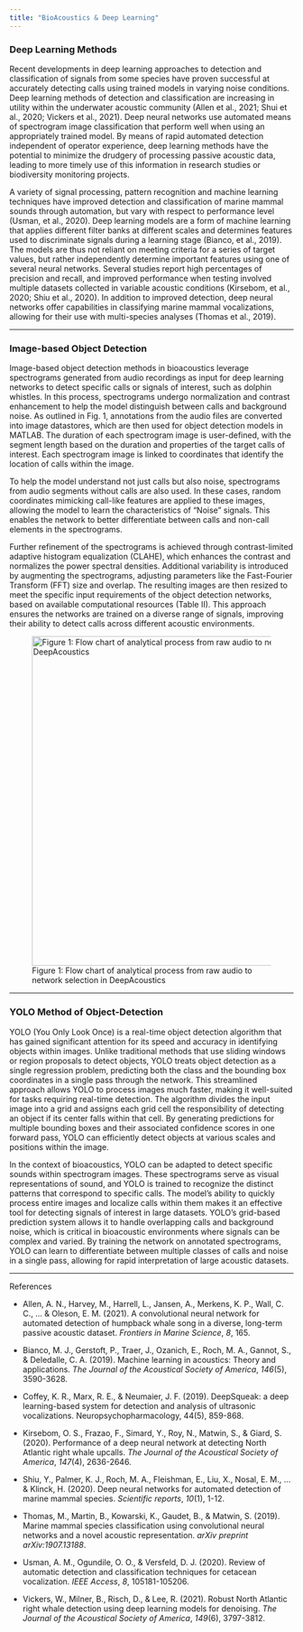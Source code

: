 ```yaml
---
title: "BioAcoustics & Deep Learning"
---
```


### Deep Learning Methods

Recent developments in deep learning approaches to detection and classification of signals from some species have proven successful at accurately detecting calls using trained models in varying noise conditions. Deep learning methods of detection and classification are increasing in utility within the underwater acoustic community (Allen et al., 2021; Shui et al., 2020; Vickers et al., 2021). Deep neural networks use automated means of spectrogram image classification that perform well when using an appropriately trained model. By means of rapid automated detection independent of operator experience, deep learning methods have the potential to minimize the drudgery of processing passive acoustic data, leading to more timely use of this information in research studies or biodiversity monitoring projects.

A variety of signal processing, pattern recognition and machine learning techniques have improved detection and classification of marine mammal sounds through automation, but vary with respect to performance level (Usman, et al., 2020). Deep learning models are a form of machine learning that applies different filter banks at different scales and determines features used to discriminate signals during a learning stage (Bianco, et al., 2019). The models are thus not reliant on meeting criteria for a series of target values, but rather independently determine important features using one of several neural networks. Several studies report high percentages of precision and recall, and improved performance when testing involved multiple datasets collected in variable acoustic conditions (Kirsebom, et al., 2020; Shiu et al., 2020). In addition to improved detection, deep neural networks offer capabilities in classifying marine mammal vocalizations, allowing for their use with multi-species analyses (Thomas et al., 2019).

------------------------------------------------------------------------

### Image-based Object Detection

Image-based object detection methods in bioacoustics leverage spectrograms generated from audio recordings as input for deep learning networks to detect specific calls or signals of interest, such as dolphin whistles. In this process, spectrograms undergo normalization and contrast enhancement to help the model distinguish between calls and background noise. As outlined in Fig. 1, annotations from the audio files are converted into image datastores, which are then used for object detection models in MATLAB. The duration of each spectrogram image is user-defined, with the segment length based on the duration and properties of the target calls of interest. Each spectrogram image is linked to coordinates that identify the location of calls within the image.

To help the model understand not just calls but also noise, spectrograms from audio segments without calls are also used. In these cases, random coordinates mimicking call-like features are applied to these images, allowing the model to learn the characteristics of "Noise" signals. This enables the network to better differentiate between calls and non-call elements in the spectrograms.

Further refinement of the spectrograms is achieved through contrast-limited adaptive histogram equalization (CLAHE), which enhances the contrast and normalizes the power spectral densities. Additional variability is introduced by augmenting the spectrograms, adjusting parameters like the Fast-Fourier Transform (FFT) size and overlap. The resulting images are then resized to meet the specific input requirements of the object detection networks, based on available computational resources (Table II). This approach ensures the networks are trained on a diverse range of signals, improving their ability to detect calls across different acoustic environments.

![Figure 1: Flow chart of analytical process from raw audio to network selection in DeepAcoustics](images/Fig1_DeepAcoustics.png){fig-alt="DeepAcoustics flow chart" fig-align="center" width="584"}

------------------------------------------------------------------------

### YOLO Method of Object-Detection

YOLO (You Only Look Once) is a real-time object detection algorithm that has gained significant attention for its speed and accuracy in identifying objects within images. Unlike traditional methods that use sliding windows or region proposals to detect objects, YOLO treats object detection as a single regression problem, predicting both the class and the bounding box coordinates in a single pass through the network. This streamlined approach allows YOLO to process images much faster, making it well-suited for tasks requiring real-time detection. The algorithm divides the input image into a grid and assigns each grid cell the responsibility of detecting an object if its center falls within that cell. By generating predictions for multiple bounding boxes and their associated confidence scores in one forward pass, YOLO can efficiently detect objects at various scales and positions within the image.

In the context of bioacoustics, YOLO can be adapted to detect specific sounds within spectrogram images. These spectrograms serve as visual representations of sound, and YOLO is trained to recognize the distinct patterns that correspond to specific calls. The model’s ability to quickly process entire images and localize calls within them makes it an effective tool for detecting signals of interest in large datasets. YOLO’s grid-based prediction system allows it to handle overlapping calls and background noise, which is critical in bioacoustic environments where signals can be complex and varied. By training the network on annotated spectrograms, YOLO can learn to differentiate between multiple classes of calls and noise in a single pass, allowing for rapid interpretation of large acoustic datasets.

------------------------------------------------------------------------

References

-   Allen, A. N., Harvey, M., Harrell, L., Jansen, A., Merkens, K. P., Wall, C. C., ... & Oleson, E. M. (2021). A convolutional neural network for automated detection of humpback whale song in a diverse, long-term passive acoustic dataset. *Frontiers in Marine Science*, *8*, 165.

-   Bianco, M. J., Gerstoft, P., Traer, J., Ozanich, E., Roch, M. A., Gannot, S., & Deledalle, C. A. (2019). Machine learning in acoustics: Theory and applications. *The Journal of the Acoustical Society of America*, *146*(5), 3590-3628.

-   Coffey, K. R., Marx, R. E., & Neumaier, J. F. (2019). DeepSqueak: a deep learning-based system for detection and analysis of ultrasonic vocalizations. Neuropsychopharmacology, 44(5), 859-868.

-   Kirsebom, O. S., Frazao, F., Simard, Y., Roy, N., Matwin, S., & Giard, S. (2020). Performance of a deep neural network at detecting North Atlantic right whale upcalls. *The Journal of the Acoustical Society of America*, *147*(4), 2636-2646.

-   Shiu, Y., Palmer, K. J., Roch, M. A., Fleishman, E., Liu, X., Nosal, E. M., ... & Klinck, H. (2020). Deep neural networks for automated detection of marine mammal species. *Scientific reports*, *10*(1), 1-12.

-   Thomas, M., Martin, B., Kowarski, K., Gaudet, B., & Matwin, S. (2019). Marine mammal species classification using convolutional neural networks and a novel acoustic representation. *arXiv preprint arXiv:1907.13188*.

-   Usman, A. M., Ogundile, O. O., & Versfeld, D. J. (2020). Review of automatic detection and classification techniques for cetacean vocalization. *IEEE Access*, *8*, 105181-105206.

-   Vickers, W., Milner, B., Risch, D., & Lee, R. (2021). Robust North Atlantic right whale detection using deep learning models for denoising. *The Journal of the Acoustical Society of America*, *149*(6), 3797-3812.
